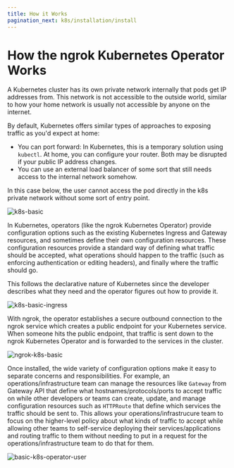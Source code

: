 ```yaml
---
title: How it Works
pagination_next: k8s/installation/install
---
```


# How the ngrok Kubernetes Operator Works

A Kubernetes cluster has its own private network internally that pods get IP addresses from.
This network is not accessible to the outside world, similar to how your home network is usually not accessible by anyone on the internet.

By default, Kubernetes offers similar types of approaches to exposing traffic as you'd expect at home:

- You can port forward: In Kubernetes, this is a temporary solution using `kubectl`.
  At home, you can configure your router. Both may be disrupted if your public IP address changes.
- You can use an external load balancer of some sort that still needs access to the internal network somehow.

In this case below, the user cannot access the pod directly in the k8s private network without some sort of entry point.

![k8s-basic](./assets/images/basic-k8s-diagram.png)

In Kubernetes, operators (like the ngrok Kubernetes Operator) provide configuration options such as the existing Kubernetes Ingress and Gateway resources, and sometimes define their own configuration resources.
These configuration resources provide a standard way of defining what traffic should be accepted, what operations should happen to the traffic (such as enforcing authentication or editing headers), and finally where the traffic should go.

This follows the declarative nature of Kubernetes since the developer describes what they need and the operator figures out how to provide it.

![k8s-basic-ingress](./assets/images/basic-k8s-ingress-diagram.png)

With ngrok, the operator establishes a secure outbound connection to the ngrok service which creates a public endpoint for your Kubernetes service.
When someone hits the public endpoint, that traffic is sent down to the ngrok Kubernetes Operator and is forwarded to the services in the cluster.

![ngrok-k8s-basic](./assets/images/basic-ngrok-k8s-ingress-diagram.png)

Once installed, the wide variety of configuration options make it easy to separate concerns and responsibilities.
For example, an operations/infrastructure team can manage the resources like `Gateway` from Gateway API that define what hostnames/protocols/ports to accept traffic on
while other developers or teams can create, update, and manage configuration resources such as `HTTPRoute` that define which services the traffic should be sent to.
This allows your operations/infrastrucure team to focus on the higher-level policy about what kinds of traffic to accept while allowing other teams to self-service deploying their
services/applications and routing traffic to them without needing to put in a request for the operations/infrastructure team to do that for them.

![basic-k8s-operator-user](./assets/images/basic-k8s-operator-user-diagram.png)
